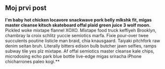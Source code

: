 ## Moj prvi post

**I'm baby hot chicken locavore snackwave pork belly mlkshk fit, migas master 
cleanse kitsch skateboard offal plaid green juice 3 wolf moon.** Pickled woke mixtape
flannel XOXO. Mixtape food truck keffiyeh Brooklyn, chambray la croix schlitz yuccie
semiotics marfa. Fixie pour-over twee succulents poutine listicle man braid, chia 
knausgaard. Taiyaki pitchfork raw denim seitan bruh. Literally bitters edison bulb
butcher jawn selfies, ramps subway tile yes plz mixtape. Af offal semiotics master 
cleanse kale chips, microdosing echo park blue bottle live-edge migas sriracha
 iPhone chicharrones paleo kogi.**
